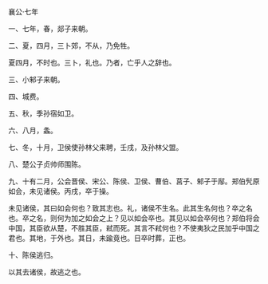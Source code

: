 

襄公·七年

一、七年，春，郯子来朝。

二、夏，四月，三卜郊，不从，乃免牲。

夏四月，不时也。三卜，礼也。乃者，亡乎人之辞也。

三、小邾子来朝。

四、城费。

五、秋，季孙宿如卫。

六、八月，螽。

七、冬，十月，卫侯使孙林父来聘，壬戌，及孙林父盟。

八、楚公子贞帅师围陈。

九、十有二月，公会晋侯、宋公、陈侯、卫侯、曹伯、莒子、邾子于鄬。郑伯髠原如会，未见诸侯。丙戌，卒于操。

未见诸侯，其曰如会何也？致其志也。礼，诸侯不生名。此其生名何也？卒之名也。卒之名，则何为加之如会之上？见以如会卒也。其见以如会卒何也？郑伯将会中国，其臣欲从楚，不胜其臣，弒而死。其言不弒何也？不使夷狄之民加乎中国之君也。其地，于外也。其日，未踰竟也。日卒时葬，正也。

十、陈侯逃归。

以其去诸侯，故逃之也。

